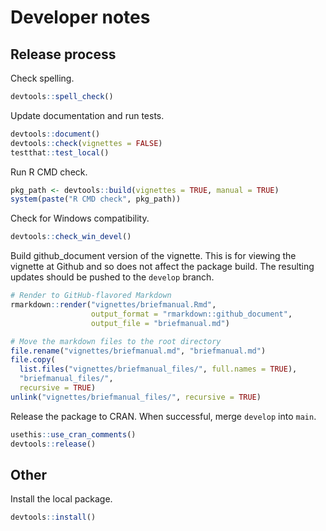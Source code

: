 # Developer notes

## Release process

Check spelling.

```r
devtools::spell_check()
```

Update documentation and run tests.

```r
devtools::document()
devtools::check(vignettes = FALSE)
testthat::test_local()
```

Run R CMD check.

```r
pkg_path <- devtools::build(vignettes = TRUE, manual = TRUE)
system(paste("R CMD check", pkg_path))
```

Check for Windows compatibility.

```r
devtools::check_win_devel()
```

Build github_document version of the vignette. This is for viewing the vignette
at Github and so does not affect the package build. The resulting updates should
be pushed to the `develop` branch.

```r
# Render to GitHub-flavored Markdown
rmarkdown::render("vignettes/briefmanual.Rmd",
                  output_format = "rmarkdown::github_document",
                  output_file = "briefmanual.md")

# Move the markdown files to the root directory
file.rename("vignettes/briefmanual.md", "briefmanual.md")
file.copy(
  list.files("vignettes/briefmanual_files/", full.names = TRUE),
  "briefmanual_files/",
  recursive = TRUE)
unlink("vignettes/briefmanual_files/", recursive = TRUE)
```

Release the package to CRAN. When successful, merge `develop` into `main`.

```r
usethis::use_cran_comments()
devtools::release()
```


## Other

Install the local package.

```r
devtools::install()
```
